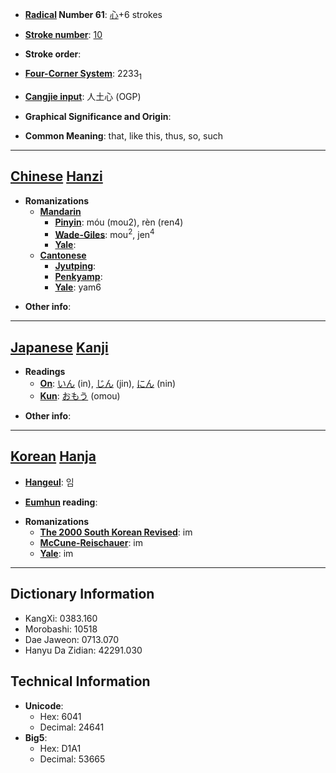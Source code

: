 * '''[[Wiktionary:Chinese radical index| Radical]] Number 61''': [[Wiktionary:Chinese radical index 心|心]]+6 strokes

* '''[[Wiktionary:Chinese total strokes index|Stroke number]]''': [[Wiktionary:Chinese total strokes index 10|10]]

* '''Stroke order''': 

* '''[[Wiktionary:Chinese four corner index|Four-Corner System]]''': 2233<sub>1</sub>

* '''[[Wiktionary:Chinese Cangjie index|Cangjie input]]''': 人土心 (OGP)

* '''Graphical Significance and Origin''': 

* '''Common Meaning''': that, like this, thus, so, such

----

== [[Chinese]] [[Hanzi]] ==

* '''Romanizations'''
** '''[[Mandarin]]'''
*** '''[[Pinyin]]''': móu (mou2), rèn (ren4)
*** '''[[Wade-Giles]]''': mou<sup>2</sup>, jen<sup>4</sup>
*** '''[[Yale]]''': 
** '''[[Cantonese]]'''
*** '''[[Jyutping]]''':
*** '''[[Penkyamp]]''': 
*** '''[[Yale]]''': yam6

* '''Other info''': 

----

== [[Japanese]] [[Kanji]] ==

* '''Readings'''
** '''[[On]]''': [[いん]] (in), [[じん]] (jin), [[にん]] (nin)
** '''[[Kun]]''': [[おもう]] (omou)

* '''Other info''':  

----

== [[Korean]] [[Hanja]] ==

* '''[[Hangeul]]''': 임

* '''[[Eumhun]] reading''': 

* '''Romanizations'''
** '''[[The 2000 South Korean Revised Romanization|The 2000 South Korean Revised]]''': im
** '''[[McCune-Reischauer]]''': im
** '''[[Yale]]''': im

----

== Dictionary Information ==

* KangXi: 0383.160
* Morobashi: 10518
* Dae Jaweon: 0713.070
* Hanyu Da Zidian: 42291.030

== Technical Information ==

* '''Unicode''':
** Hex: 6041
** Decimal: 24641
* '''Big5''':
** Hex: D1A1
** Decimal: 53665